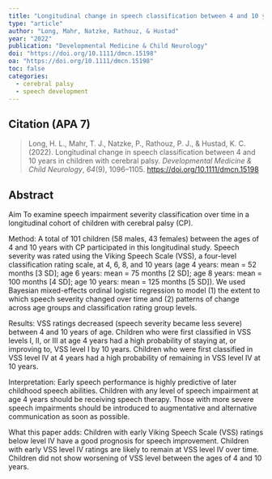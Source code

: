 ```yaml
---
title: "Longitudinal change in speech classification between 4 and 10 years in children with cerebral palsy"
type: "article"
author: "Long, Mahr, Natzke, Rathouz, & Hustad"
year: "2022"
publication: "Developmental Medicine & Child Neurology"
doi: "https://doi.org/10.1111/dmcn.15198"
oa: "https://doi.org/10.1111/dmcn.15198"
toc: false
categories:
  - cerebral palsy
  - speech development
---
```


## Citation (APA 7)

> Long, H. L., Mahr, T. J., Natzke, P., Rathouz, P. J., & Hustad, K. C. (2022). Longitudinal change in speech classification between 4 and 10 years in children with cerebral palsy. *Developmental Medicine & Child Neurology*, *64*(9), 1096--1105. <https://doi.org/10.1111/dmcn.15198>

## Abstract

Aim To examine speech impairment severity classification over time in a longitudinal cohort of children with cerebral palsy (CP).

Method: A total of 101 children (58 males, 43 females) between the ages of 4 and 10 years with CP participated in this longitudinal study. Speech severity was rated using the Viking Speech Scale (VSS), a four-level classification rating scale, at 4, 6, 8, and 10 years (age 4 years: mean = 52 months \[3 SD\]; age 6 years: mean = 75 months \[2 SD\]; age 8 years: mean = 100 months \[4 SD\]; age 10 years: mean = 125 months \[5 SD\]). We used Bayesian mixed-effects ordinal logistic regression to model (1) the extent to which speech severity changed over time and (2) patterns of change across age groups and classification rating group levels.

Results: VSS ratings decreased (speech severity became less severe) between 4 and 10 years of age. Children who were first classified in VSS levels I, II, or III at age 4 years had a high probability of staying at, or improving to, VSS level I by 10 years. Children who were first classified in VSS level IV at 4 years had a high probability of remaining in VSS level IV at 10 years.

Interpretation: Early speech performance is highly predictive of later childhood speech abilities. Children with any level of speech impairment at age 4 years should be receiving speech therapy. Those with more severe speech impairments should be introduced to augmentative and alternative communication as soon as possible.

What this paper adds: Children with early Viking Speech Scale (VSS) ratings below level IV have a good prognosis for speech improvement. Children with early VSS level IV ratings are likely to remain at VSS level IV over time. Children did not show worsening of VSS level between the ages of 4 and 10 years.
